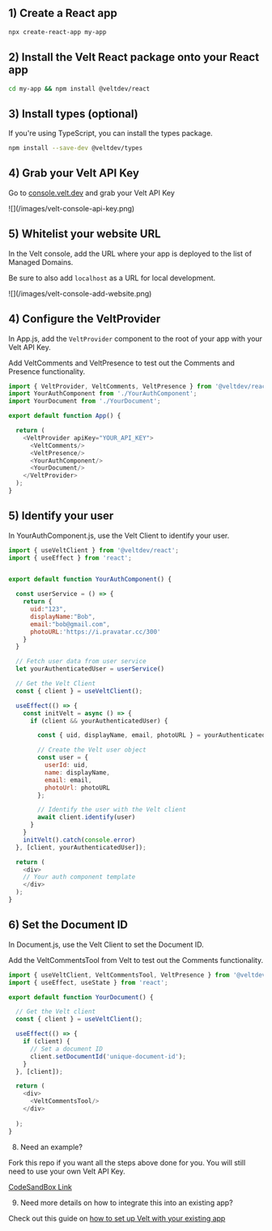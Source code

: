 ## 1) Create a React app

```bash Terminal
npx create-react-app my-app
```

## 2) Install the Velt React package onto your React app

```bash Terminal
cd my-app && npm install @veltdev/react
```

## 3) Install types (optional)

If you're using TypeScript, you can install the types package.

```bash Terminal
npm install --save-dev @veltdev/types
```

## 4) Grab your Velt API Key

Go to [console.velt.dev](https://console.velt.dev) and grab your Velt API Key

<Frame>
![](/images/velt-console-api-key.png)
</Frame>



## 5) Whitelist your website URL

In the Velt console, add the URL where your app is deployed to the list of Managed Domains. 

Be sure to also add `localhost` as a URL for local development.

<Frame>
![](/images/velt-console-add-website.png)
</Frame>

## 4) Configure the VeltProvider

In App.js, add the `VeltProvider` component to the root of your app with your Velt API Key.

Add VeltComments and VeltPresence to test out the Comments and Presence functionality.

```js App.js
import { VeltProvider, VeltComments, VeltPresence } from '@veltdev/react';
import YourAuthComponent from './YourAuthComponent';
import YourDocument from './YourDocument';

export default function App() {

  return (
    <VeltProvider apiKey="YOUR_API_KEY">
      <VeltComments/>
      <VeltPresence/>
      <YourAuthComponent/>
      <YourDocument/>
    </VeltProvider>
  );
}
```

## 5) Identify your user

In YourAuthComponent.js, use the Velt Client to identify your user.

```js YourAuthComponent.js
import { useVeltClient } from '@veltdev/react';
import { useEffect } from 'react';


export default function YourAuthComponent() {

  const userService = () => {
    return {
      uid:"123",
      displayName:"Bob",
      email:"bob@gmail.com",
      photoURL:'https://i.pravatar.cc/300'
    }
  }

  // Fetch user data from user service
  let yourAuthenticatedUser = userService()

  // Get the Velt Client
  const { client } = useVeltClient();

  useEffect(() => {
    const initVelt = async () => {
      if (client && yourAuthenticatedUser) {

        const { uid, displayName, email, photoURL } = yourAuthenticatedUser;

        // Create the Velt user object
        const user = {
          userId: uid,
          name: displayName,
          email: email,
          photoUrl: photoURL
        };

        // Identify the user with the Velt client
        await client.identify(user)
      }
    }
    initVelt().catch(console.error)
  }, [client, yourAuthenticatedUser]);

  return (
    <div>
    // Your auth component template
    </div>
  );
}

```

## 6) Set the Document ID

In Document.js, use the Velt Client to set the Document ID.

Add the VeltCommentsTool from Velt to test out the Comments functionality.

```js YourDocument.js
import { useVeltClient, VeltCommentsTool, VeltPresence } from '@veltdev/react';
import { useEffect, useState } from 'react';

export default function YourDocument() {

  // Get the Velt client
  const { client } = useVeltClient();

  useEffect(() => {
    if (client) {
      // Set a document ID
      client.setDocumentId('unique-document-id');
    }
  }, [client]);

  return (
    <div>
      <VeltCommentsTool/>
    </div>
    
  );
}
```

8. Need an example?

Fork this repo if you want all the steps above done for you. You will still need to use your own Velt API Key.

[CodeSandBox Link](https://codesandbox.io/s/bold-frog-5y94gx?file=/src/App.js)

9. Need more details on how to integrate this into an existing app?

Check out this guide on [how to set up Velt with your existing app](/get-started/setup/install)


